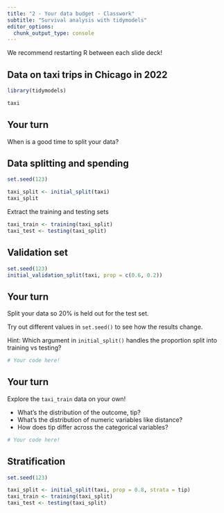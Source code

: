 ```yaml
---
title: "2 - Your data budget - Classwork"
subtitle: "Survival analysis with tidymodels"
editor_options: 
  chunk_output_type: console
---
```


We recommend restarting R between each slide deck!

## Data on taxi trips in Chicago in 2022

```r
library(tidymodels)

taxi
```

## Your turn

When is a good time to split your data?

## Data splitting and spending

```r
set.seed(123)

taxi_split <- initial_split(taxi)
taxi_split
```

Extract the training and testing sets

```r
taxi_train <- training(taxi_split)
taxi_test <- testing(taxi_split)
```

## Validation set

```r
set.seed(123)
initial_validation_split(taxi, prop = c(0.6, 0.2))
```

## Your turn

Split your data so 20% is held out for the test set.

Try out different values in `set.seed()` to see how the results change.

Hint: Which argument in `initial_split()` handles the proportion split into training vs testing?

```r
# Your code here!

```

## Your turn

Explore the `taxi_train` data on your own!

- What's the distribution of the outcome, tip?
- What's the distribution of numeric variables like distance?
- How does tip differ across the categorical variables?

```r
# Your code here!

```

## Stratification

```r
set.seed(123)

taxi_split <- initial_split(taxi, prop = 0.8, strata = tip)
taxi_train <- training(taxi_split)
taxi_test <- testing(taxi_split)
```
